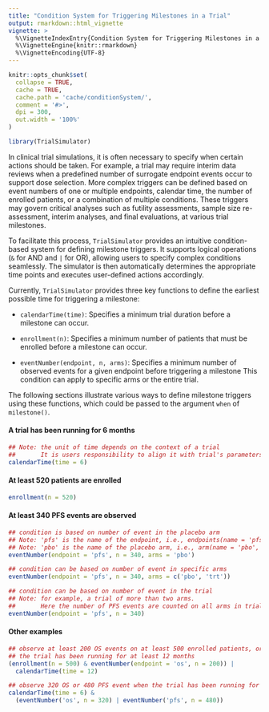 ```yaml
---
title: "Condition System for Triggering Milestones in a Trial"
output: rmarkdown::html_vignette
vignette: >
  %\VignetteIndexEntry{Condition System for Triggering Milestones in a Trial}
  %\VignetteEngine{knitr::rmarkdown}
  %\VignetteEncoding{UTF-8}
---
```


```r
knitr::opts_chunk$set(
  collapse = TRUE,
  cache = TRUE,
  cache.path = 'cache/conditionSystem/',
  comment = '#>',
  dpi = 300,
  out.width = '100%'
)
```

```r
library(TrialSimulator)
```

In clinical trial simulations, it is often necessary to specify when certain actions should be taken. For example, a trial may require interim data reviews when a predefined number of surrogate endpoint events occur to support dose selection. More complex triggers can be defined based on event numbers of one or multiple endpoints, calendar time, the number of enrolled patients, or a combination of multiple conditions. These triggers may govern critical analyses such as futility assessments, sample size re-assessment, interim analyses, and final evaluations, at various trial milestones. 

To facilitate this process, `TrialSimulator` provides an intuitive condition-based system for defining milestone triggers. It supports logical operations (`&` for AND and `|` for OR), allowing users to specify complex conditions seamlessly. The simulator is then automatically determines the appropriate time points and executes user-defined actions accordingly.

Currently, `TrialSimulator` provides three key functions to define the earliest possible time for triggering a milestone:

- `calendarTime(time)`: Specifies a minimum trial duration before a milestone can occur.

- `enrollment(n)`: Specifies a minimum number of patients that must be enrolled before a milestone can occur.

- `eventNumber(endpoint, n, arms)`: Specifies a minimum number of observed events for a given endpoint before triggering a milestone This condition can apply to specific arms or the entire trial.

The following sections illustrate various ways to define milestone triggers using these functions, which could be passed to the argument `when` of `milestone()`. 

#### A trial has been running for 6 months
```r
## Note: the unit of time depends on the context of a trial
##       It is users responsibility to align it with trial's parameters
calendarTime(time = 6)
```

#### At least 520 patients are enrolled
```r
enrollment(n = 520)
```

#### At least 340 PFS events are observed
```r
## condition is based on number of event in the placebo arm
## Note: 'pfs' is the name of the endpoint, i.e., endpoints(name = 'pfs', ...)
## Note: 'pbo' is the name of the placebo arm, i.e., arm(name = 'pbo', ...)
eventNumber(endpoint = 'pfs', n = 340, arms = 'pbo')

## condition can be based on number of event in specific arms
eventNumber(endpoint = 'pfs', n = 340, arms = c('pbo', 'trt'))

## condition can be based on number of event in the trial
## Note: for example, a trial of more than two arms. 
##       Here the number of PFS events are counted on all arms in trial
eventNumber(endpoint = 'pfs', n = 340)
```

#### Other examples
```r
## observe at least 200 OS events on at least 500 enrolled patients, or
## the trial has been running for at least 12 months
(enrollment(n = 500) & eventNumber(endpoint = 'os', n = 200)) | 
  calendarTime(time = 12)

## observe 320 OS or 480 PFS event when the trial has been running for 6 months
calendarTime(time = 6) & 
  (eventNumber('os', n = 320) | eventNumber('pfs', n = 480))
```





